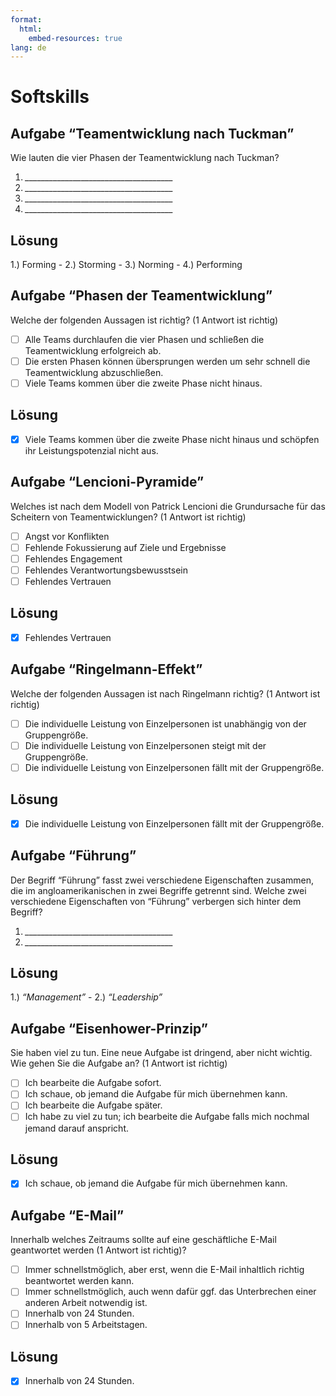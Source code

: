 ```yaml
---
format:
  html:
    embed-resources: true
lang: de
---
```


<!-- -------------------------------------------------------------------------

                       Prüfung MTB3 Entwicklungsmethodik 1 SS24

-------------------------------------------------------------------------- -->

<!--
//-------------------------------------------------------------------------
//
//                     Softskills
//
//-------------------------------------------------------------------------
-->

# Softskills


## Aufgabe "Teamentwicklung nach Tuckman"
Wie lauten die vier Phasen der Teamentwicklung nach Tuckman?

1. *_____________________________________*
2. *_____________________________________*
3. *_____________________________________*
4. *_____________________________________*

::: {.callout-tip collapse="true"} 
## Lösung
1.) Forming - 2.) Storming - 3.) Norming - 4.) Performing 
:::

## Aufgabe "Phasen der Teamentwicklung"
Welche der folgenden Aussagen ist richtig? (1 Antwort ist richtig)

- [ ] Alle Teams durchlaufen die vier Phasen und schließen die Teamentwicklung erfolgreich ab. 
- [ ] Die ersten Phasen können übersprungen werden um sehr schnell die Teamentwicklung abzuschließen.
- [ ] Viele Teams kommen über die zweite Phase nicht hinaus.

::: {.callout-tip collapse="true"} 
## Lösung
- [x] Viele Teams kommen über die zweite Phase nicht hinaus und schöpfen ihr Leistungspotenzial nicht aus.
:::


## Aufgabe "Lencioni-Pyramide"
Welches ist nach dem Modell von Patrick Lencioni die Grundursache für das Scheitern von Teamentwicklungen? (1 Antwort ist richtig)

- [ ] Angst vor Konflikten
- [ ] Fehlende Fokussierung auf Ziele und Ergebnisse
- [ ] Fehlendes Engagement
- [ ] Fehlendes Verantwortungsbewusstsein
- [ ] Fehlendes Vertrauen

::: {.callout-tip collapse="true"} 
## Lösung
- [x] Fehlendes Vertrauen
:::


## Aufgabe "Ringelmann-Effekt"
Welche der folgenden Aussagen ist nach Ringelmann richtig? (1 Antwort ist richtig)

- [ ] Die individuelle Leistung von Einzelpersonen ist unabhängig von der Gruppengröße.
- [ ] Die individuelle Leistung von Einzelpersonen steigt mit der Gruppengröße.
- [ ] Die individuelle Leistung von Einzelpersonen fällt mit der Gruppengröße.

::: {.callout-tip collapse="true"} 
## Lösung
- [x] Die individuelle Leistung von Einzelpersonen fällt mit der Gruppengröße.
:::


## Aufgabe "Führung"
Der Begriff "Führung" fasst zwei verschiedene Eigenschaften zusammen, die im angloamerikanischen in zwei Begriffe getrennt sind. Welche zwei verschiedene Eigenschaften von "Führung" verbergen sich hinter dem Begriff?

1. *_____________________________________*
2. *_____________________________________*

::: {.callout-tip collapse="true"} 
## Lösung
1.) *"Management"* - 2.) *"Leadership"*
:::


## Aufgabe "Eisenhower-Prinzip"
Sie haben viel zu tun. Eine neue Aufgabe ist dringend, aber nicht wichtig. Wie gehen Sie die Aufgabe an? (1 Antwort ist richtig)

- [ ] Ich bearbeite die Aufgabe sofort.
- [ ] Ich schaue, ob jemand die Aufgabe für mich übernehmen kann.
- [ ] Ich bearbeite die Aufgabe später.
- [ ] Ich habe zu viel zu tun; ich bearbeite die Aufgabe falls mich nochmal jemand darauf anspricht.

::: {.callout-tip collapse="true"} 
## Lösung
- [x] Ich schaue, ob jemand die Aufgabe für mich übernehmen kann.
:::


## Aufgabe "E-Mail"
Innerhalb welches Zeitraums sollte auf eine geschäftliche E-Mail geantwortet werden (1 Antwort ist richtig)?

- [ ] Immer schnellstmöglich, aber erst, wenn die E-Mail inhaltlich richtig beantwortet werden kann.
- [ ] Immer schnellstmöglich, auch wenn dafür ggf. das Unterbrechen einer anderen Arbeit notwendig ist.
- [ ] Innerhalb von 24 Stunden.
- [ ] Innerhalb von 5 Arbeitstagen.

::: {.callout-tip collapse="true"} 
## Lösung
- [X] Innerhalb von 24 Stunden.
:::
